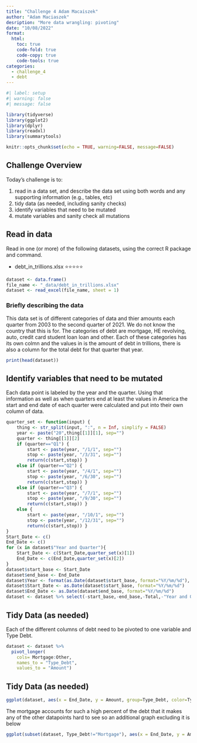 ---
title: "Challenge 4 Adam Macaiszek"
author: "Adam Maciaszek"
desription: "More data wrangling: pivoting"
date: "10/08/2022"
format:
  html:
    toc: true
    code-fold: true
    code-copy: true
    code-tools: true
categories:
  - challenge_4
  - debt
---

```{r}
#| label: setup
#| warning: false
#| message: false

library(tidyverse)
library(ggplot2)
library(dplyr)
library(readxl)
library(summarytools)

knitr::opts_chunk$set(echo = TRUE, warning=FALSE, message=FALSE)
```

## Challenge Overview

Today's challenge is to:

1)  read in a data set, and describe the data set using both words and any supporting information (e.g., tables, etc)
2)  tidy data (as needed, including sanity checks)
3)  identify variables that need to be mutated
4)  mutate variables and sanity check all mutations

## Read in data

Read in one (or more) of the following datasets, using the correct R package and command.

-   debt_in_trillions.xlsx ⭐⭐⭐⭐⭐

```{r}
dataset <- data.frame()
file_name <- "_data/debt_in_trillions.xlsx"
dataset <- read_excel(file_name, sheet = 1)

```

### Briefly describing the data
This data set is of different categories of data and thier amounts each quarter from 2003 to the second quarter of 2021. We do not know the country that this is for. The categories of debt are mortgage, HE revolving, auto, credit card student loan loan and other. Each of these categories has its own colmn and the values in is the amount of debt in trillions, there is also a column for the total debt for that quarter that year.
```{r}
print(head(dataset))
```

## Identify variables that need to be mutated

Each data point is labeled by the year and the quarter. Using that information as well as when quarters end at least the values in America the start and end date of each quarter were calculated and put into their own column of data. 

```{r}
quarter_set <- function(input) {
    thing <- str_split(input, ":", n = Inf, simplify = FALSE)
    year <- paste("20",thing[[1]][1], sep="")
    quarter <- thing[[1]][2]
    if (quarter=="Q1") {
        start <- paste(year, "/1/1", sep="")
        stop <- paste(year, "/3/31", sep="")
        return(c(start,stop)) }
    else if (quarter=="Q2") {
        start <- paste(year, "/4/1", sep="")
        stop <- paste(year, "/6/30", sep="")
        return(c(start,stop)) }
    else if (quarter=="Q3") {
        start <- paste(year, "/7/1", sep="")
        stop <- paste(year, "/9/30", sep="")
        return(c(start,stop)) }
    else {
        start <- paste(year, "/10/1", sep="")
        stop <- paste(year, "/12/31", sep="")
        return(c(start,stop)) }
}
Start_Date <- c()
End_Date <- c()
for (x in dataset$"Year and Quarter"){
    Start_Date <- c(Start_Date,quarter_set(x)[1])
    End_Date <- c(End_Date,quarter_set(x)[2])
}
dataset$start_base <- Start_Date
dataset$end_base <- End_Date
dataset$Year <- format(as.Date(dataset$start_base, format="%Y/%m/%d"), "%Y")
dataset$Start_Date <- as.Date(dataset$start_base, format="%Y/%m/%d")
dataset$End_Date <- as.Date(dataset$end_base, format="%Y/%m/%d")    
dataset <- dataset %>% select(-start_base,-end_base,-Total,-"Year and Quarter")
```
## Tidy Data (as needed)
Each of the different columns of debt need to be pivoted to one variable and Type Debt. 

```{r}
dataset <- dataset %>% 
  pivot_longer(
    cols= Mortgage:Other, 
    names_to = "Type_Debt", 
    values_to = "Amount")

```
## Tidy Data (as needed)
```{r}
ggplot(dataset, aes(x = End_Date, y = Amount, group=Type_Debt, color=Type_Debt)) + geom_line() +ggtitle("Mean Income Levels From (1967-2019)")
```
The mortgage accounts for such a high percent of the debt that it makes any of the other datapoints hard to see so an additional graph excluding it is below

```{r}
ggplot(subset(dataset, Type_Debt!="Mortgage"), aes(x = End_Date, y = Amount, group=Type_Debt, color=Type_Debt)) + geom_line() +ggtitle("Mean Income Levels From (1967-2019)")
```

